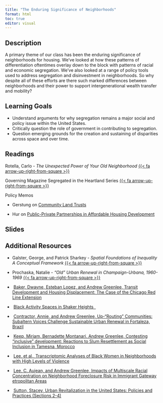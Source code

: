 ```yaml
---
title: "The Enduring Significance of Neighborhoods"
format: html
toc: true
editor: visual
---
```


## Description

A primary theme of our class has been the enduring significance of neighborhoods for housing. We've looked at how these patterns of differentiation oftentimes overlay down to the block with patterns of racial and economic segregation. We've also looked at a range of policy tools used to address segregation and disinvestment in neighborhoods. So why despite all of these efforts are there such marked differences between neighborhoods and their power to support intergenerational wealth transfer and mobility?

## Learning Goals

-   Understand arguments for why segregation remains a major social and policy issue within the United States.
-   Critically question the role of government in contributing to segregation.
-   Question emerging grounds for the creation and sustaining of disparities across space and over time.

## Readings

Rotella, Carlo - *The Unexpected Power of Your Old Neighborhood* [{{< fa arrow-up-right-from-square >}}](https://uofi.box.com/s/h7hr4akg2t23bttvbbokr7hbavwqufk3)

Governing Magazine Segregated in the Heartland Series [{{< fa arrow-up-right-from-square >}}](https://uofi.box.com/s/oq7e4cjqc9z8g6aryqprc8qodzv97t18)

Policy Memos

-   Gerstung on [Community Land Trusts](https://uofi.box.com/s/n5qejr0pjbdm454q1f0neo2billjay0l)

-   Hur on [Public-Private Partnerships in Affordable Housing Development](https://uofi.box.com/s/skhpcbi75i907jtv6gnkjvm2uu1sp3xb)

## Slides

## Additional Resources

-   Galster, George, and Patrick Sharkey - *Spatial Foundations of Inequality A Conceptual Framework* [{{< fa arrow-up-right-from-square >}}](https://uofi.box.com/s/x6ujv7t7grpvz2czsj2n0hhe6fpzssnm)

-   Prochaska, Natalie - *"Old" Urban Renewal in Champaign-Urbana, 1960-1969* [{{< fa arrow-up-right-from-square >}}](https://uofi.box.com/s/0r8dngderxe99n4kya11h0r0q3pmavk4)

-    [Baker, Dwayne, Esteban Lopez, and Andrew Greenlee, Transit Development and Housing Displacement: The Case of the Chicago Red Line Extension](https://www.tandfonline.com/doi/full/10.1080/14036096.2017.1284155)

-    [Black Activity Spaces in Shaker Heights  ](https://www.tandfonline.com/doi/full/10.1080/26884674.2021.1972774)

-    [Contractor, Annie, and Andrew Greenlee, Up-"Routing" Communities: Subaltern Voices Challenge Sustainable Urban Renewal in Fortaleza, Brazil](https://www.tandfonline.com/doi/full/10.1080/14036096.2017.1284155)

-    [Keep, Miriam, Bernadette Montanari, Andrew Greenlee, Contesting "inclusive" development: Reactions to Slum Resettlement as Social Inclusion in Tamesna, Morocco](https://www.sciencedirect.com/science/article/pii/S0264275121002286)

-    [Lee, et al., Transcriptomic Analyses of Black Women in Neighborhoods with High Levels of Violence](https://www.sciencedirect.com/science/article/pii/S0306453021000482)

-    [Lee, C. Aujean, and Andrew Greenlee, Impacts of Multiscale Racial Concentration on Neighborhood Foreclosure Risk in Immigrant Gateway etropolitan Areas](https://journals.sagepub.com/doi/abs/10.1111/cico.12478)

-    [Sutton, Stacey, Urban Revitalization in the United States: Policies and Practices (Sections 2-4)](https://uofi.box.com/s/ea307xgwlws48lu97msi9cqbjo8yfjr9)
